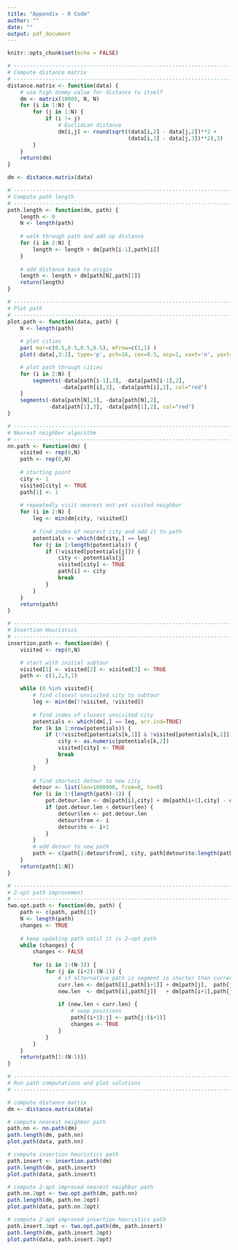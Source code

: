 ```yaml
---
title: "Appendix - R Code"
author: ""
date: ""
output: pdf_document
---
```


```r
knitr::opts_chunk$set(echo = FALSE)
```

 
```r
# ----------------------------------------------------------------------
# Compute distance matrix
# ----------------------------------------------------------------------
distance.matrix <- function(data) {
    # use high dummy value for distance to itself
    dm <- matrix(10000, N, N)
    for (i in 1:N) {
        for (j in 1:N) {
            if (i != j)
                # Euclidian distance
                dm[i,j] <- round(sqrt((data[i,2] - data[j,2])**2 + 
                                      (data[i,3] - data[j,3])**2),3)
        }
    }
    return(dm)
}

dm <- distance.matrix(data)
```

```r
# ----------------------------------------------------------------------
# Compute path length
# ----------------------------------------------------------------------
path.length <- function(dm, path) {
    length <- 0
    N <- length(path)
    
    # walk through path and add up distance
    for (i in 2:N) {
        length <- length + dm[path[i-1],path[i]]
    }
    
    # add distance back to origin
    length <- length + dm[path[N],path[1]]
    return(length)
}
```

```r
# ----------------------------------------------------------------------
# Plot path
# ----------------------------------------------------------------------
plot.path <- function(data, path) {
    N <- length(path)
    
    # plot cities
    par( mar=c(0.5,0.5,0.5,0.5), mfrow=c(1,1) )
    plot(-data[,3:2], type='p', pch=16, cex=0.5, asp=1, xaxt='n', yaxt='n')

    # plot path through cities
    for (i in 2:N) {
        segments(-data[path[i-1],3], -data[path[i-1],2], 
                 -data[path[i],3], -data[path[i],2], col="red")
    }
    segments(-data[path[N],3], -data[path[N],2], 
             -data[path[1],3], -data[path[1],2], col="red")
}
```

```r
# ----------------------------------------------------------------------
# Nearest neighbor algorithm
# ----------------------------------------------------------------------
nn.path <- function(dm) {
    visited <- rep(0,N)
    path <- rep(0,N)
    
    # starting point
    city <- 1
    visited[city] <- TRUE
    path[1] <- 1
    
    # repeatedly visit nearest not-yet visited neighbor
    for (i in 2:N) {
        leg <- min(dm[city, !visited])
        
        # find index of nearest city and add it to path
        potentials <- which(dm[city,] == leg)
        for (j in 1:length(potentials)) {
            if (!visited[potentials[j]]) {
                city <- potentials[j]
                visited[city] <- TRUE
                path[i] <- city
                break
            }
        }
    }
    return(path)
}
```

```r
# ----------------------------------------------------------------------
# Insertion Heuristics
# ----------------------------------------------------------------------
insertion.path <- function(dm) {
    visited <- rep(0,N)

    # start with initial subtour 
    visited[1] <- visited[2] <- visited[3] <- TRUE
    path <- c(1,2,3,1)

    while (0 %in% visited){
        # find closest unvisited city to subtour
        leg <- min(dm[!!visited, !visited])
    
        # find index of closest unvisited city
        potentials <- which(dm[,] == leg, arr.ind=TRUE)
        for (k in 1:nrow(potentials)) {
            if (!!visited[potentials[k,1]] & !visited[potentials[k,2]]) {
                city <- as.numeric(potentials[k,2])
                visited[city] <- TRUE
                break
            }
        }    
    
        # find shortest detour to new city
        detour <- list(len=1000000, from=0, to=0)
        for (i in 1:(length(path)-1)) {
            pot.detour.len <- dm[path[i],city] + dm[path[i+1],city] - dm[path[i],path[i+1]]
            if (pot.detour.len < detour$len) {
                detour$len <- pot.detour.len
                detour$from <- i
                detour$to <- i+1
            }            
        }
        # add detour to new path
        path <- c(path[1:detour$from], city, path[detour$to:length(path)])
    }
    return(path[1:N])
}
```

```r
# ----------------------------------------------------------------------
# 2-opt path improvement
# ----------------------------------------------------------------------
two.opt.path <- function(dm, path) {
    path <- c(path, path[1])
    N <- length(path)
    changes <- TRUE
    
    # keep updating path until it is 2-opt path
    while (changes) {
        changes <- FALSE
        
        for (i in 1:(N-3)) {
            for (j in (i+2):(N-1)) {
                # if alternative path is segment is shorter than current segment
                curr.len <- dm[path[i],path[i+1]] + dm[path[j],  path[j+1]]
                new.len  <- dm[path[i],path[j]]   + dm[path[i+1],path[j+1]]
         
                if (new.len < curr.len) {
                    # swap positions
                    path[(i+1):j] <- path[j:(i+1)]
                    changes <- TRUE
                }
            }
        }
    }
    return(path[1:(N-1)])
}
```

```r
# ----------------------------------------------------------------------
# Run path computations and plot solutions
# ----------------------------------------------------------------------

# compute distance matrix
dm <- distance.matrix(data)

# compute nearest neighbor path
path.nn <- nn.path(dm) 
path.length(dm, path.nn)
plot.path(data, path.nn)

# compute insertion heuristics path
path.insert <- insertion.path(dm) 
path.length(dm, path.insert)
plot.path(data, path.insert)

# compute 2-opt improved nearest neighbor path
path.nn.2opt <- two.opt.path(dm, path.nn)
path.length(dm, path.nn.2opt)
plot.path(data, path.nn.2opt)

# compute 2-opt improved insertion heuristics path
path.insert.2opt <- two.opt.path(dm, path.insert)
path.length(dm, path.insert.2opt)
plot.path(data, path.insert.2opt)
```
